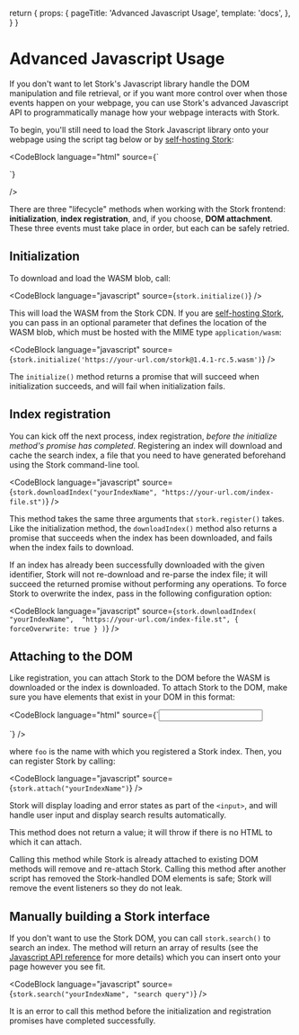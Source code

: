   return {
    props: {
      pageTitle: 'Advanced Javascript Usage',
      template: 'docs',
    },
  }
}

# Advanced Javascript Usage

If you don't want to let Stork's Javascript library handle the DOM manipulation and file retrieval, or if you want more control over when those events happen on your webpage, you can use Stork's advanced Javascript API to programmatically manage how your webpage interacts with Stork.

To begin, you'll still need to load the Stork Javascript library onto your webpage using the script tag below or by [self-hosting Stork](/docs/self-hosting):

<CodeBlock
  language="html"
  source={`<script src="https://files.stork-search.net/releases/v1.4.1-rc.5/stork.js"></script>
<!-- Or -->
<script src="https://your-url.com/stork@1.4.1-rc.5.js"></script>`}
/>

There are three "lifecycle" methods when working with the Stork frontend: **initialization**, **index registration**, and, if you choose, **DOM attachment**. These three events must take place in order, but each can be safely retried.

## Initialization

To download and load the WASM blob, call:

<CodeBlock language="javascript" source={`stork.initialize()`} />

This will load the WASM from the Stork CDN. If you are [self-hosting Stork](/docs/self-hosting), you can pass in an optional parameter that defines the location of the WASM blob, which must be hosted with the MIME type `application/wasm`:

<CodeBlock
  language="javascript"
  source={`stork.initialize('https://your-url.com/stork@1.4.1-rc.5.wasm')`}
/>

The `initialize()` method returns a promise that will succeed when initialization succeeds, and will fail when initialization fails.

## Index registration

You can kick off the next process, index registration, _before the initialize method's promise has completed_. Registering an index will download and cache the search index, a file that you need to have generated beforehand using the Stork command-line tool.

<CodeBlock
  language="javascript"
  source={`stork.downloadIndex("yourIndexName", "https://your-url.com/index-file.st")`}
/>

This method takes the same three arguments that `stork.register()` takes. Like the initialization method, the `downloadIndex()` method also returns a promise that succeeds when the index has been downloaded, and fails when the index fails to download.

If an index has already been successfully downloaded with the given identifier, Stork will not re-download and re-parse the index file; it will succeed the returned promise without performing any operations. To force Stork to overwrite the index, pass in the following configuration option:

<CodeBlock
  language="javascript"
  source={`stork.downloadIndex(
    "yourIndexName", 
    "https://your-url.com/index-file.st",
    { forceOverwrite: true }
)`}
/>

## Attaching to the DOM

Like registration, you can attach Stork to the DOM before the WASM is downloaded or the index is downloaded. To attach Stork to the DOM, make sure you have elements that exist in your DOM in this format:

<CodeBlock
  language="html"
  source={`<input data-stork="yourIndexName" />
<div data-stork="yourIndexName-results"></div>`}
/>

where `foo` is the name with which you registered a Stork index. Then, you can register Stork by calling:

<CodeBlock language="javascript" source={`stork.attach("yourIndexName")`} />

Stork will display loading and error states as part of the `<input>`, and will handle user input and display search results automatically.

This method does not return a value; it will throw if there is no HTML to which it can attach.

Calling this method while Stork is already attached to existing DOM methods will remove and re-attach Stork. Calling this method after another script has removed the Stork-handled DOM elements is safe; Stork will remove the event listeners so they do not leak.

## Manually building a Stork interface

If you don't want to use the Stork DOM, you can call `stork.search()` to search an index. The method will return an array of results (see the [Javascript API reference](/docs/js-ref) for more details) which you can insert onto your page however you see fit.

<CodeBlock
  language="javascript"
  source={`stork.search("yourIndexName", "search query")`}
/>

It is an error to call this method before the initialization and registration promises have completed successfully.
